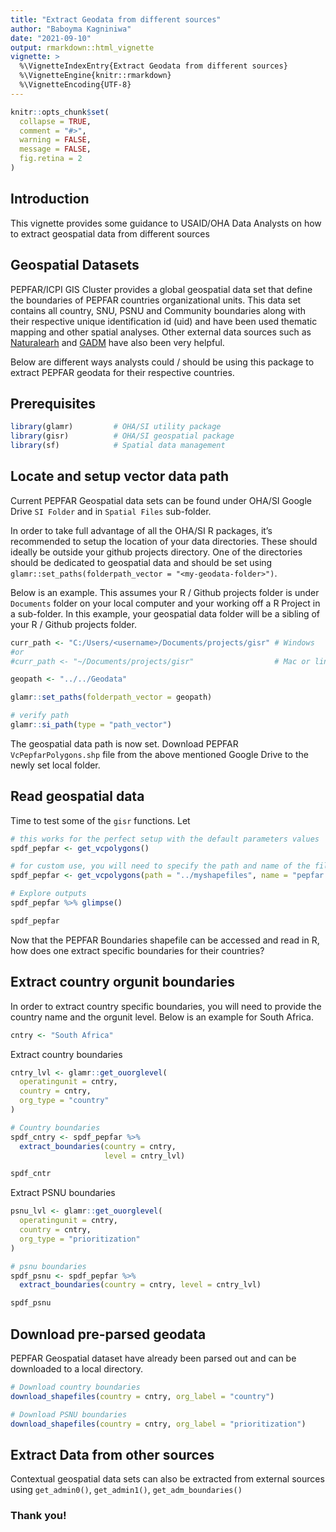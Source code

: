 ```yaml
---
title: "Extract Geodata from different sources"
author: "Baboyma Kagniniwa"
date: "2021-09-10"
output: rmarkdown::html_vignette
vignette: >
  %\VignetteIndexEntry{Extract Geodata from different sources}
  %\VignetteEngine{knitr::rmarkdown}
  %\VignetteEncoding{UTF-8}
---
```


```r
knitr::opts_chunk$set(
  collapse = TRUE,
  comment = "#>",
  warning = FALSE,
  message = FALSE,
  fig.retina = 2
)
```

## Introduction

This vignette provides some guidance to USAID/OHA Data Analysts on how to extract geospatial data from different sources

## Geospatial Datasets

PEPFAR/ICPI GIS Cluster provides a global geospatial data set that define the boundaries of PEPFAR countries organizational units. This data set contains all country, SNU, PSNU and Community boundaries along with their respective unique identification id (uid) and have been used thematic mapping and other spatial analyses. Other external data sources such as [Naturalearh](https://www.naturalearthdata.com/downloads/) and [GADM](https://gadm.org/download_country_v3.html) have also been very helpful.

Below are different ways analysts could / should be using this package to extract PEPFAR geodata for their respective countries.

## Prerequisites

```r
library(glamr)         # OHA/SI utility package
library(gisr)          # OHA/SI geospatial package 
library(sf)            # Spatial data management
```

## Locate and setup vector data path

Current PEPFAR Geospatial data sets can be found under OHA/SI Google Drive `SI Folder` and in `Spatial Files` sub-folder.

In order to take full advantage of all the OHA/SI R packages, it's recommended to setup the location of your data directories. These should ideally be outside your github projects directory. One of the directories should be dedicated to geospatial data and should be set using `glamr::set_paths(folderpath_vector = "<my-geodata-folder>")`. 

Below is an example. This assumes your R / Github projects folder is under `Documents` folder on your local computer and your working off a R Project in a sub-folder. In this example, your geospatial data folder will be a sibling of your R / Github projects folder.

```r
curr_path <- "C:/Users/<username>/Documents/projects/gisr" # Windows
#or 
#curr_path <- "~/Documents/projects/gisr"                  # Mac or linux

geopath <- "../../Geodata"

glamr::set_paths(folderpath_vector = geopath)

# verify path
glamr::si_path(type = "path_vector")
```

The geospatial data path is now set. Download PEPFAR `VcPepfarPolygons.shp` file from the above mentioned Google Drive to the newly set local folder.

## Read geospatial data

Time to test some of the `gisr` functions. Let

```r
# this works for the perfect setup with the default parameters values
spdf_pepfar <- get_vcpolygons() 

# for custom use, you will need to specify the path and name of the file
spdf_pepfar <- get_vcpolygons(path = "../myshapefiles", name = "pepfar.shp")

# Explore outputs
spdf_pepfar %>% glimpse()

spdf_pepfar
```

Now that the PEPFAR Boundaries shapefile can be accessed and read in R, how does one extract specific boundaries for their countries?

## Extract country orgunit boundaries

In order to extract country specific boundaries, you will need to provide the country name and the orgunit level. Below is an example for South Africa.

```r
cntry <- "South Africa"
```

Extract country boundaries

```r
cntry_lvl <- glamr::get_ouorglevel(
  operatingunit = cntry,
  country = cntry,
  org_type = "country"
)

# Country boundaries
spdf_cntry <- spdf_pepfar %>% 
  extract_boundaries(country = cntry, 
                     level = cntry_lvl)

spdf_cntr
```

Extract PSNU boundaries

```r
psnu_lvl <- glamr::get_ouorglevel(
  operatingunit = cntry,
  country = cntry,
  org_type = "prioritization"
)

# psnu boundaries
spdf_psnu <- spdf_pepfar %>% 
  extract_boundaries(country = cntry, level = cntry_lvl)

spdf_psnu
```

## Download pre-parsed geodata

PEPFAR Geospatial dataset have already been parsed out and can be downloaded to a local directory.

```r
# Download country boundaries
download_shapefiles(country = cntry, org_label = "country")

# Download PSNU boundaries
download_shapefiles(country = cntry, org_label = "prioritization")
```

## Extract Data from other sources

Contextual geospatial data sets can also be extracted from external sources using `get_admin0()`, `get_admin1()`, `get_adm_boundaries()`

### Thank you!